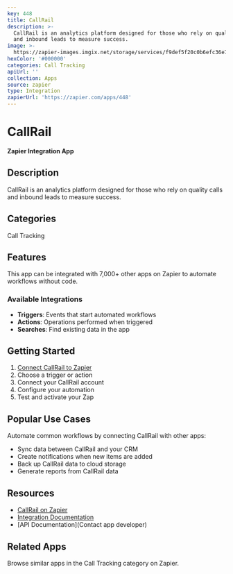 ```yaml
---
key: 448
title: CallRail
description: >-
  CallRail is an analytics platform designed for those who rely on quality calls
  and inbound leads to measure success.
image: >-
  https://zapier-images.imgix.net/storage/services/f9def5f20c0b6efc36e7f593ceb7572c.png?auto=format%2Ccompress&ixlib=python-3.0.0&q=50
hexColor: '#000000'
categories: Call Tracking
apiUrl: ''
collection: Apps
source: zapier
type: Integration
zapierUrl: 'https://zapier.com/apps/448'
---
```

# CallRail

**Zapier Integration App**

## Description

CallRail is an analytics platform designed for those who rely on quality calls and inbound leads to measure success.

## Categories

Call Tracking

## Features

This app can be integrated with 7,000+ other apps on Zapier to automate workflows without code.

### Available Integrations

- **Triggers**: Events that start automated workflows
- **Actions**: Operations performed when triggered
- **Searches**: Find existing data in the app

## Getting Started

1. [Connect CallRail to Zapier](https://zapier.com/apps/448)
2. Choose a trigger or action
3. Connect your CallRail account
4. Configure your automation
5. Test and activate your Zap

## Popular Use Cases

Automate common workflows by connecting CallRail with other apps:

- Sync data between CallRail and your CRM
- Create notifications when new items are added
- Back up CallRail data to cloud storage
- Generate reports from CallRail data

## Resources

- [CallRail on Zapier](https://zapier.com/apps/448)
- [Integration Documentation](https://zapier.com/apps/448/integrations)
- [API Documentation](Contact app developer)

## Related Apps

Browse similar apps in the Call Tracking category on Zapier.

